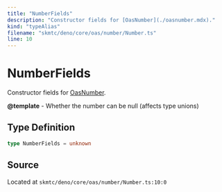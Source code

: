```yaml
---
title: "NumberFields"
description: "Constructor fields for [OasNumber](./oasnumber.mdx)."
kind: "typeAlias"
filename: "skmtc/deno/core/oas/number/Number.ts"
line: 10
---
```


# NumberFields

Constructor fields for [OasNumber](./oasnumber.mdx).


**@template** - Whether the number can be null (affects type unions)

## Type Definition

```typescript
type NumberFields = unknown
```

## Source

Located at `skmtc/deno/core/oas/number/Number.ts:10:0`
